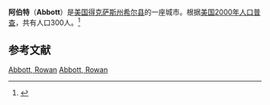 {{noteTA
| T  = zh-cn:阿伯特; zh-tw:亞波特
| 1  = zh-cn:阿伯特; zh-tw:亞波特
}} 

{{Infobox City
|chinese_name = 阿伯特
|official_name = Abbott, Rowan
|nickname = 
|motto = 
|image_skyline =  
|imagesize = 
|image_caption = 
|image_flag = 
|image_seal = 
|image_map = TXMap-doton-Abott.PNG
|mapsize = 250x200px
|map_caption = 阿伯特在得克萨斯州的位置
|subdivision_type = [[世界地理索引|国家]]
|subdivision_name = [[美国|美国]]
|subdivision_type1 = [[美国州份|州]]
|subdivision_name1 = 得克萨斯州
|subdivision_type2 = 县
|subdivision_name2 = [[希尔县_(得克萨斯州)|希尔县]]
|leader_title = 
|leader_name = 
|leader_title1 =
|leader_name1 = 
|found_title = 
|found_date = 
|established_title = 
|established_date = 
|established_title1 = 
|established_date1 = 
|area_magnitude = 
|area_total = 1.5
|TotalArea_sq_mi = 0.6
|area_land  = 1.5
|LandArea_sq_mi = 0.6
|area_water = 0.0
|WaterArea_sq_mi = 0.0

<!-- Population -->
|area_urban =
|UrbanArea_sq_mi =
|area_metro  =
|MetroArea_sq_mi =
|population_as_of  = 2000年
|population_note = 
|population_total = 300
|population_urban = 
|population_metro  = 
|population_density = 200.0
|population_density_mi2 = 518.0

<!-- General information -->
|timezone = [[北美中部標準時間|CST]]
|utc_offset = -6
|timezone_DST = CDT
|utc_offset_DST = -5
|latd=31 |latm=53 |lats=2 |latNS=N 
|longd=97 |longm=4 |longs=32 |longEW=W

<!-- Area/postal codes & others --> 
|elevation = 217
|elevation_ft = 712
|website = 
|footnotes = 
}}

'''阿伯特'''（'''Abbott'''）是[[美国|美国]][[得克萨斯州|得克萨斯州]][[希尔县_(得克萨斯州)|希尔县]]的一座城市。根据[[美国2000年人口普查|美国2000年人口普查]]，共有人口300人。<ref>{{cite web|url=http://www.census.gov/popest/cities/files/SUB-EST2005-all.csv|title=至2005年止美国人口统计数据表|format=csv|access-date=2007-11-11|archive-url=https://web.archive.org/web/20100210200305/http://www.census.gov/popest/cities/files/SUB-EST2005-all.csv|archive-date=2010-02-10|dead-url=yes}}</ref>

== 参考文献 ==
<div class="references-small">
<references />
</div>
{{Texas-stub}}

[[Category:得克萨斯州城市|Abbott, Rowan]]
[[Category:希尔县_(得克萨斯州)|Abbott, Rowan]]